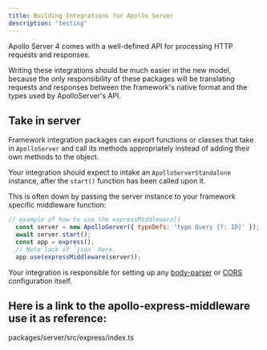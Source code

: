 ```yaml
---
title: Building Integrations for Apollo Server
description: "testing"
---
```


Apollo Server 4 comes with a well-defined API for processing HTTP requests and responses.

Writing these integrations should be much easier in the new model, because the only responsibility of these packages will be translating requests and responses between the framework's native format and the types used by ApolloServer's API.

## Take in server

Framework integration packages can export functions or classes that take in `ApolloServer` and call its methods appropriately instead of adding their own methods to the object.

Your integration should expect to intake an `ApolloServerStandalone` instance, after the `start()` function has been called upon it.

This is often down by passing the server instance to your framework specific middleware function:

```js
// example of how to use the expressMiddleware[]
  const server = new ApolloServer({ typeDefs: 'type Query {f: ID}' });
  await server.start();
  const app = express();
  // Note lack of `json` here.
  app.use(expressMiddleware(server));
```

Your integration is responsible for setting up any [body-parser](https://www.npmjs.com/package/body-parser) or [CORS](https://developer.mozilla.org/en-US/docs/Web/HTTP/CORS) configuration itself.

## Here is a link to the apollo-express-middleware use it as reference:

<!-- TODO: Insert GH Link to express middleware  -->
packages/server/src/express/index.ts
